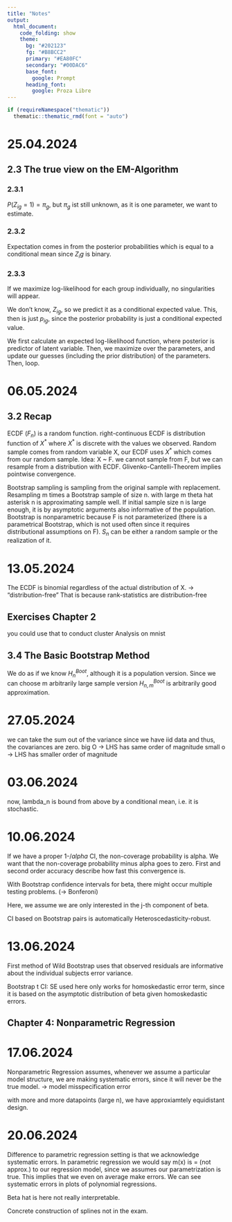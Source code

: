 ```yaml
---
title: "Notes"
output: 
  html_document:
    code_folding: show
    theme:
      bg: "#202123"
      fg: "#B8BCC2"
      primary: "#EA80FC"
      secondary: "#00DAC6"
      base_font:
        google: Prompt
      heading_font:
        google: Proza Libre
---
```


```r
if (requireNamespace("thematic")) 
  thematic::thematic_rmd(font = "auto")
```
# 25.04.2024
## 2.3 The true view on the EM-Algorithm
### 2.3.1
${P(Z_{ig} = 1) = \pi{_g}}$, but ${\pi_g}$ ist still unknown, as it is one parameter, we want to estimate.

### 2.3.2
Expectation comes in from the posterior probabilities which is equal to a conditional mean since $Z_ig$ is binary.

### 2.3.3
If we maximize log-likelihood for each group individually, no singularities will appear.

We don't know, $Z_{ig}$, so we predict it as a conditional expected value.
This, then is just $p_{ig}$, since the posterior probability is just a conditional expected value.

We first calculate an expected log-likelihood function, where posterior is predictor of latent variable.
Then, we maximize over the parameters, and update our guesses (including the prior distribution) of the parameters.
Then, loop.


# 06.05.2024
## 3.2 Recap
ECDF ($F_n$) is a random function.
right-continuous
ECDF is distribution function of $X^*$ where $X^*$ is discrete with the values we observed.
Random sample comes from random variable X, our ECDF uses $X^*$ which comes from our random sample.
Idea: X ~ F. we cannot sample from F, but we can resample from a distribution with ECDF.
Glivenko-Cantelli-Theorem implies pointwise convergence.

Bootstrap sampling is sampling from the original sample with replacement.
Resampling m times a Bootstrap sample of size n.
with large m theta hat asterisk n is approximating sample well. If initial sample size n is large enough, it is by asymptotic arguments also informative of the population.
Bootstrap is nonparametric because F is not parameterized (there is a parametrical Bootstrap, which is not used often since it requires distributional assumptions on F).
$S_n$ can be either a random sample or the realization of it.


# 13.05.2024
The ECDF is binomial regardless of the actual distribution of X. -> "distribution-free"
That is because rank-statistics are distribution-free

## Exercises Chapter 2

you could use that to conduct cluster Analysis on mnist

## 3.4 The Basic Bootstrap Method

We do as if we know $H_n^{Boot}$, although it is a population version. Since we can choose m arbitrarily large sample version $H_{n,m}^{Boot}$ is arbitrarily good approximation.

# 27.05.2024
we can take the sum out of the variance since we have iid data and thus, the covariances are zero.
big O -> LHS has same order of magnitude
small o -> LHS has smaller order of magnitude


# 03.06.2024
now, lambda_n is bound from above by a conditional mean, i.e. it is stochastic.

# 10.06.2024
If we have a proper 1-$/alpha$ CI, the non-coverage probability is alpha. We want that the non-coverage probability minus alpha goes to zero.
First and second order accuracy describe how fast this convergence is.

With Bootstrap confidence intervals for beta, there might occur multiple testing problems. (-> Bonferoni)

Here, we assume we are only interested in the j-th component of beta.

CI based on Bootstrap pairs is automatically Heteroscedasticity-robust. 

# 13.06.2024
First method of Wild Bootstrap uses that observed residuals are informative about the individual subjects error variance.

Bootstrap t CI: SE used here only works for homoskedastic error term, since it is based on the asymptotic distribution of beta given homoskedastic errors.

## Chapter 4: Nonparametric Regression

# 17.06.2024
Nonparametric Regression assumes, whenever we assume a particular model structure, we are making systematic errors, since it will never be the true model.
-> model misspecification error

with more and more datapoints (large n), we have approxiamtely equidistant design.


# 20.06.2024
Difference to parametric regression setting is that we acknowledge systematic errors.
In parametric regression we would say m(x) is = (not approx.) to our regression model, since we assumes our parametrization is true.
This implies that we even on average make errors. We can see systematic errors in plots of polynomial regressions.

Beta hat is here not really interpretable.

Concrete construction of splines not in the exam.